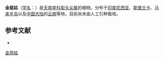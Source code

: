 {{Speciesbox
| name = 金慈姑
| status = 
| status_system = 
| image = 
| genus = Typhonium
| species = roxburgii
| authority = Schott
}}

'''金慈姑'''（[[学名|学名]]：{{lang|la|''Typhonium roxburgii''}}）是[[天南星科|天南星科]][[犁头尖属|犁头尖属]]的植物。分布于[[印度尼西亚|印度尼西亚]]、[[斯里兰卡|斯里兰卡]]、[[马来半岛|马来半岛]]以及[[中国大陆|中国大陆]]的[[云南|云南]]等地，目前尚未由人工引种栽培。

== 参考文献 ==
<div class="references-small">
* {{cite web| url =http://www.bioinfo.cn/db05/KmzwSpecies.php?action=view&id=259| title =金慈姑| work =《中国高等植物数据库全库》| publisher =中国科学院微生物研究所| author =昆明植物研究所| accessdate =2009-02-21| deadurl =yes| archiveurl =https://web.archive.org/web/20160305090831/http://www.bioinfo.cn/db05/KmzwSpecies.php?action=view&id=259| archivedate =2016-03-05}}
</div>

{{DEFAULTSORT:Typhonium roxburgii}}
[[Category:犁头尖属|金慈姑]]


{{Araceae-stub}}
